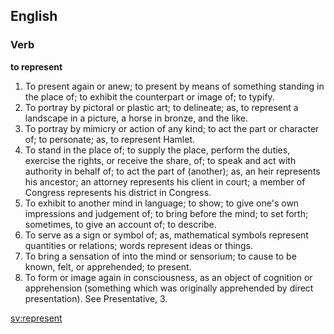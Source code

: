 ==English==

===Verb===

'''to represent'''

#To present again or anew; to present by means of something standing in the place of; to exhibit the counterpart or image of; to typify.
#To portray by pictoral or plastic art; to delineate; as, to represent a landscape in a picture, a horse in bronze, and the like.
#To portray by mimicry or action of any kind; to act the part or character of; to personate; as, to represent Hamlet.
#To stand in the place of; to supply the place, perform the duties, exercise the rights, or receive the share, of; to speak and act with authority in behalf of; to act the part of (another); as, an heir represents his ancestor; an attorney represents his client in court; a member of Congress represents his district in Congress.
#To exhibit to another mind in language; to show; to give one's own impressions and judgement of; to bring before the mind; to set forth; sometimes, to give an account of; to describe.
#To serve as a sign or symbol of; as, mathematical symbols represent quantities or relations; words represent ideas or things.
#To bring a sensation of into the mind or sensorium; to cause to be known, felt, or apprehended; to present.
#To form or image again in consciousness, as an object of cognition or apprehension (something which was originally apprehended by direct presentation). See Presentative, 3.

[[sv:represent]]